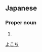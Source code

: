 ==Japanese==
{{ja-kanjitab|横|地}}

===Proper noun===
{{ja-pos|proper|よこち}}

# {{surname|lang=ja}}

[[Category:Japanese surnames|よこち]]